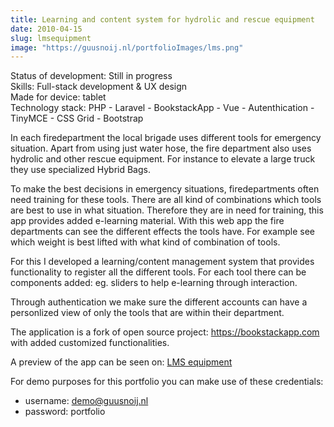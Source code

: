 ```yaml
---
title: Learning and content system for hydrolic and rescue equipment
date: 2010-04-15
slug: lmsequipment
image: "https://guusnoij.nl/portfolioImages/lms.png"
---
```


<span style="color: var(--theme-ui-colors-gray-6)">Status of development: Still in progress </span>
<br />
<span style="color: var(--theme-ui-colors-gray-6)">Skills: Full-stack development & UX design </span>
<br />
<span style="color: var(--theme-ui-colors-gray-6)">Made for device: tablet </span>
<br />
<span style="color: var(--theme-ui-colors-gray-6)">Technology stack: PHP - Laravel - BookstackApp - Vue - Autenthication - TinyMCE - CSS Grid - Bootstrap</span>

In each firedepartment the local brigade uses different tools for emergency situation.
Apart from using just water hose, the fire department also uses hydrolic and other rescue equipment.
For instance to elevate a large truck they use specialized Hybrid Bags.

To make the best decisions in emergency situations, firedepartments often need training for these tools.
There are all kind of combinations which tools are best to use in what situation.
Therefore they are in need for training, this app provides added e-learning material.
With this web app the fire departments can see the different effects the tools have.
For example see which weight is best lifted with what kind of combination of tools.

For this I developed a learning/content management system that provides functionality to register all the different tools.
For each tool there can be components added: eg. sliders to help e-learning through interaction.

Through authentication we make sure the different accounts can have a personlized view of only the tools that are within their department.

The application is a fork of open source project: https://bookstackapp.com with added customized functionalities.

A preview of the app can be seen on: <a href="https://guusnoij.nl/bookstack/public/" target="_blank"> LMS equipment </a>

For demo purposes for this portfolio you can make use of these credentials:

- username: demo@guusnoij.nl
- password: portfolio